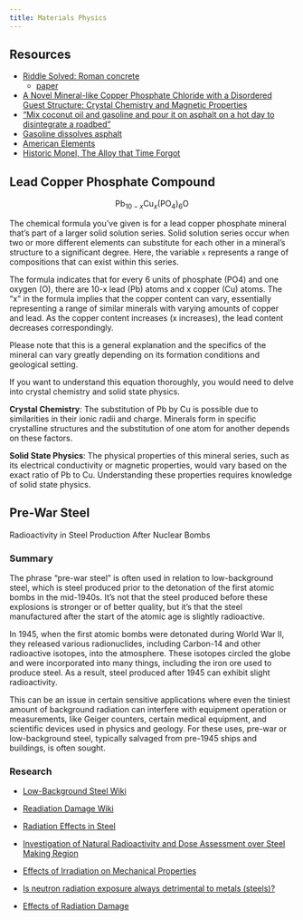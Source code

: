 ```yaml
---
title: Materials Physics
---
```


## Resources

- [Riddle Solved: Roman concrete](https://news.mit.edu/2023/roman-concrete-durability-lime-casts-0106)
    - [paper](https://www.science.org/doi/10.1126/sciadv.add1602)
- [A Novel Mineral-like Copper Phosphate Chloride with a Disordered Guest Structure: Crystal Chemistry and Magnetic Properties](https://www.ncbi.nlm.nih.gov/pmc/articles/PMC8876330/)
- ["Mix coconut oil and gasoline and pour it on asphalt on a hot day to disintegrate a roadbed"](https://twitter.com/FalconryFinance/status/1674413030967504896)
- [Gasoline dissolves asphalt](https://www.youtube.com/watch?v=L6hsYSDO-Nw)
- [American Elements](https://www.americanelements.com/manganese-platinum-alloy-12339-83-2#section-properties)
- [Historic Monel, The Alloy that Time Forgot](https://web.archive.org/web/20210603212921/https://nickelinstitute.org/blog/2021/march/historic-monel-the-alloy-that-time-forgot/)

## Lead Copper Phosphate Compound

$$
\mathrm{Pb}_{10-x} \mathrm{Cu}_x\left(\mathrm{PO}_4\right)_6 \mathrm{O}
$$

The chemical formula you've given is for a lead copper phosphate mineral that's part of a larger solid solution series. Solid solution series occur when two or more different elements can substitute for each other in a mineral's structure to a significant degree. Here, the variable `x` represents a range of compositions that can exist within this series.

The formula indicates that for every 6 units of phosphate (PO4) and one oxygen (O), there are 10-x lead (Pb) atoms and x copper (Cu) atoms. The "x" in the formula implies that the copper content can vary, essentially representing a range of similar minerals with varying amounts of copper and lead. As the copper content increases (x increases), the lead content decreases correspondingly. 

Please note that this is a general explanation and the specifics of the mineral can vary greatly depending on its formation conditions and geological setting.

If you want to understand this equation thoroughly, you would need to delve into crystal chemistry and solid state physics.

**Crystal Chemistry**: The substitution of Pb by Cu is possible due to similarities in their ionic radii and charge. Minerals form in specific crystalline structures and the substitution of one atom for another depends on these factors.

**Solid State Physics**: The physical properties of this mineral series, such as its electrical conductivity or magnetic properties, would vary based on the exact ratio of Pb to Cu. Understanding these properties requires knowledge of solid state physics.

## Pre-War Steel

Radioactivity in Steel Production After Nuclear Bombs

### Summary

The phrase "pre-war steel" is often used in relation to low-background steel, which is steel produced prior to the detonation of the first atomic bombs in the mid-1940s. It's not that the steel produced before these explosions is stronger or of better quality, but it's that the steel manufactured after the start of the atomic age is slightly radioactive.

In 1945, when the first atomic bombs were detonated during World War II, they released various radionuclides, including Carbon-14 and other radioactive isotopes, into the atmosphere. These isotopes circled the globe and were incorporated into many things, including the iron ore used to produce steel. As a result, steel produced after 1945 can exhibit slight radioactivity. 

This can be an issue in certain sensitive applications where even the tiniest amount of background radiation can interfere with equipment operation or measurements, like Geiger counters, certain medical equipment, and scientific devices used in physics and geology. For these uses, pre-war or low-background steel, typically salvaged from pre-1945 ships and buildings, is often sought.

### Research

- [Low-Background Steel Wiki](https://en.wikipedia.org/wiki/Low-background_steel)
- [Readiation Damage Wiki](https://en.wikipedia.org/wiki/Radiation_damage)
- [Radiation Effects in Steel](https://www.astm.org/stp39595s.html#:~:text=On%20theoretical%20grounds%20and%20on,for%20the%20increased%20strength%20and)
- [Investigation of Natural Radioactivity and Dose Assessment over Steel Making Region](https://www.scirp.org/pdf/oje_2020062313574632.pdf)
- [Effects of Irradiation on Mechanical Properties](https://www.osti.gov/etdeweb/servlets/purl/322678)
- [Is neutron radiation exposure always detrimental to metals (steels)?](https://www.nature.com/articles/308051a0)

- [Effects of Radiation Damage](Effects of Radiation Damage)